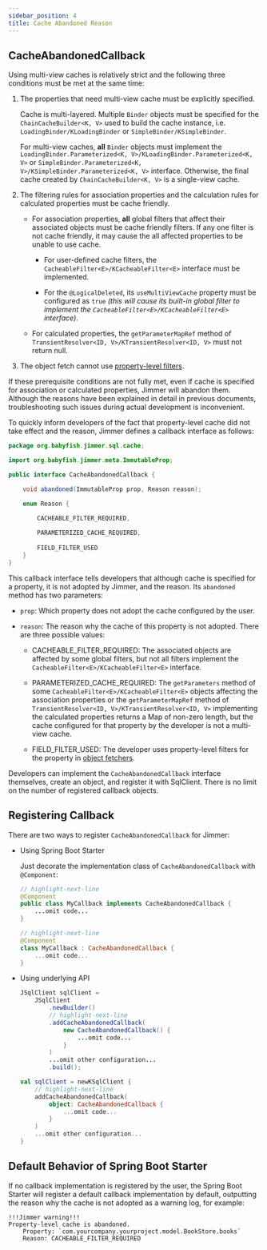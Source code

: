 ```yaml
---
sidebar_position: 4
title: Cache Abandoned Reason
---
```



## CacheAbandonedCallback

Using multi-view caches is relatively strict and the following three conditions must be met at the same time:

1.  The properties that need multi-view cache must be explicitly specified.

    Cache is multi-layered. Multiple `Binder` objects must be specified for the `ChainCacheBuilder<K, V>` used to build the cache instance, i.e. `LoadingBinder/KLoadingBinder` or `SimpleBinder/KSimpleBinder`.
    
    For multi-view caches, **all** `Binder` objects must implement the `LoadingBinder.Parameterized<K, V>/KLoadingBinder.Parameterized<K, V>` or `SimpleBinder.Parameterized<K, V>/KSimpleBinder.Parameterized<K, V>` interface. Otherwise, the final cache created by `ChainCacheBuilder<K, V>` is a single-view cache.

2.  The filtering rules for association properties and the calculation rules for calculated properties must be cache friendly.

    -   For association properties, **all** global filters that affect their associated objects must be cache friendly filters. If any one filter is not cache friendly, it may cause the all affected properties to be unable to use cache.

        - For user-defined cache filters, the `CacheableFilter<E>/KCacheableFilter<E>` interface must be implemented.

        - For the `@LogicalDeleted`, its `useMultiViewCache` property must be configured as `true` *(this will cause its built-in global filter to implement the `CacheableFilter<E>/KCacheableFilter<E>` interface)*.

    -   For calculated properties, the `getParameterMapRef` method of `TransientResolver<ID, V>/KTransientResolver<ID, V>` must not return null.
    
3.  The object fetch cannot use [property-level filters](../../query/object-fetcher/association#property-level-filters).

If these prerequisite conditions are not fully met, even if cache is specified for association or calculated properties, Jimmer will abandon them. Although the reasons have been explained in detail in previous documents, troubleshooting such issues during actual development is inconvenient. 

To quickly inform developers of the fact that property-level cache did not take effect and the reason, Jimmer defines a callback interface as follows:

```java
package org.babyfish.jimmer.sql.cache;

import org.babyfish.jimmer.meta.ImmutableProp;

public interface CacheAbandonedCallback {

    void abandoned(ImmutableProp prop, Reason reason);

    enum Reason {

        CACHEABLE_FILTER_REQUIRED,
       
        PARAMETERIZED_CACHE_REQUIRED,
   
        FIELD_FILTER_USED
    }
}
```

This callback interface tells developers that although cache is specified for a property, it is not adopted by Jimmer, and the reason. Its `abandoned` method has two parameters:

-   `prop`: Which property does not adopt the cache configured by the user. 

-   `reason`: The reason why the cache of this property is not adopted. There are three possible values:

    -   CACHEABLE_FILTER_REQUIRED: The associated objects are affected by some global filters, but not all filters implement the `CacheableFilter<E>/KCacheableFilter<E>` interface.

    -   PARAMETERIZED_CACHE_REQUIRED: The `getParameters` method of some `CacheableFilter<E>/KCacheableFilter<E>` objects affecting the association properties or the `getParameterMapRef` method of `TransientResolver<ID, V>/KTransientResolver<ID, V>` implementing the calculated properties returns a Map of non-zero length, but the cache configured for that property by the developer is not a multi-view cache.

    -   FIELD_FILTER_USED: The developer uses property-level filters for the property in [object fetchers](../../query/object-fetcher).

Developers can implement the `CacheAbandonedCallback` interface themselves, create an object, and register it with SqlClient. There is no limit on the number of registered callback objects.

## Registering Callback

There are two ways to register `CacheAbandonedCallback` for Jimmer:

-   Using Spring Boot Starter

    Just decorate the implementation class of `CacheAbandonedCallback` with `@Component`:

    <Tabs groupId="language">
    <TabItem value="java" label="Java">

    ```java
    // highlight-next-line 
    @Component
    public class MyCallback implements CacheAbandonedCallback {
        ...omit code...
    }
    ```

    </TabItem>
    <TabItem value="kotlin" label="Kotlin">

    ```kotlin
    // highlight-next-line
    @Component
    class MyCallback : CacheAbandonedCallback {
        ...omit code...
    }
    ```

    </TabItem>
    </Tabs>

-   Using underlying API

    
    <Tabs groupId="language">
    <TabItem value="java" label="Java">

    ```java
    JSqlClient sqlClient =
        JSqlClient
            .newBuilder()
            // highlight-next-line
            .addCacheAbandonedCallback(
                new CacheAbandonedCallback() {
                    ...omit code...
                }
            )
            ...omit other configuration...
            .build();
    ```

    </TabItem>
    <TabItem value="kotlin" label="Kotlin">

    ```kotlin
    val sqlClient = newKSqlClient {
        // highlight-next-line
        addCacheAbandonedCallback(
            object: CacheAbandonedCallback {
                ...omit code...
            }
        )
        ...omit other configuration...
    }
    ```

    </TabItem>
    </Tabs>

## Default Behavior of Spring Boot Starter

If no callback implementation is registered by the user, the Spring Boot Starter will register a default callback implementation by default, outputting the reason why the cache is not adopted as a warning log, for example:

```
!!!Jimmer warning!!!
Property-level cache is abandoned.
    Property: `com.yourcompany.yourproject.model.BookStore.books`
    Reason: CACHEABLE_FILTER_REQUIRED
```